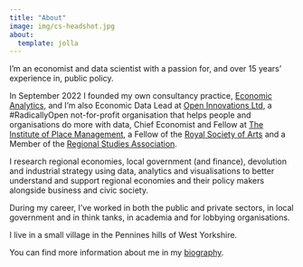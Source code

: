 ```yaml
---
title: "About"
image: img/cs-headshot.jpg
about:
  template: jolla
---
```


I’m an economist and data scientist with a passion for, and over 15 years' experience in, public policy.

In September 2022 I founded my own consultancy practice, [Economic Analytics](https://www.economic-analytics.co.uk), and I’m also Economic Data Lead at [Open Innovations Ltd](https://www.open-innovations.org), a #RadicallyOpen not-for-profit organisation that helps people and organisations do more with data, Chief Economist and Fellow at [The Institute of Place Management](https://www.placemanagement.org/), a Fellow of the [Royal Society of Arts](https://www.thersa.org/) and a Member of the [Regional Studies Association](https://www.regionalstudies.org/).

I research regional economies, local government (and finance), devolution and industrial strategy using data, analytics and visualisations to better understand and support regional economies and their policy makers alongside business and civic society.

During my career, I’ve worked in both the public and private sectors, in local government and in think tanks, in academia and for lobbying organisations.

I live in a small village in the Pennines hills of West Yorkshire.

You can find more information about me in my [biography](/biography.html).
